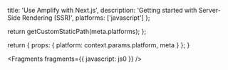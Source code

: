 
  title: 'Use Amplify with Next.js',
  description: 'Getting started with Server-Side Rendering (SSR)',
  platforms: ['javascript']
};

  return getCustomStaticPath(meta.platforms);
};

  return {
    props: {
      platform: context.params.platform,
      meta
    }
  };
}


<Fragments fragments={{ javascript: js0 }} />
